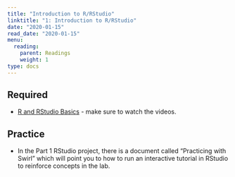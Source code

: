 ```yaml
---
title: "Introduction to R/RStudio"
linktitle: "1: Introduction to R/RStudio"
date: "2020-01-15"
read_date: "2020-01-15"
menu:
  reading:
    parent: Readings
    weight: 1
type: docs
---
```


## Required

- [R and RStudio Basics](https://ismayc.github.io/rbasics-book/3-rstudiobasics.html) - make sure to watch the videos.

## Practice

- In the Part 1 RStudio project, there is a document called "Practicing with Swirl" which will point you to how to run an interactive tutorial in RStudio to reinforce concepts in the lab.
